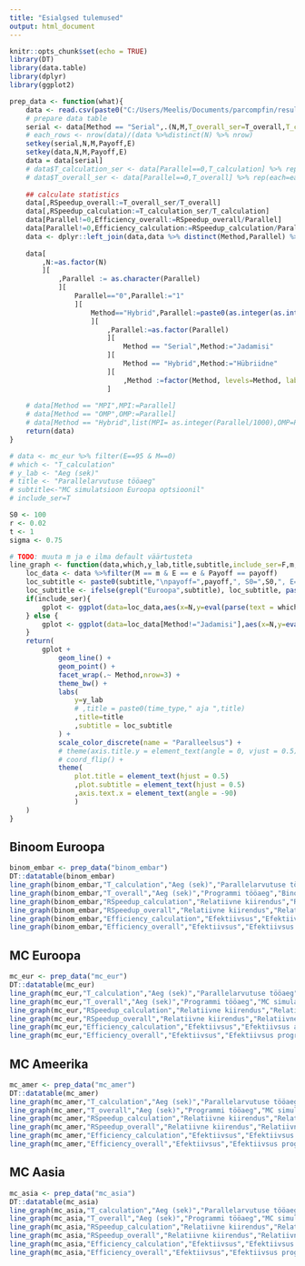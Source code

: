 ```yaml
---
title: "Esialgsed tulemused"
output: html_document
---
```


```r
knitr::opts_chunk$set(echo = TRUE)
library(DT)
library(data.table)
library(dplyr)
library(ggplot2)
```


```r
prep_data <- function(what){
	data <- read.csv(paste0("C:/Users/Meelis/Documents/parcompfin/results/results_",what,".csv"),stringsAsFactors = F) %>% data.table()
	# prepare data table
	serial <- data[Method == "Serial",.(N,M,T_overall_ser=T_overall,T_calculation_ser=T_calculation),by = list(Payoff,E)]
	# each_rows <- nrow(data)/(data %>%distinct(N) %>% nrow)
	setkey(serial,N,M,Payoff,E)
	setkey(data,N,M,Payoff,E)
	data = data[serial]
	# data$T_calculation_ser <- data[Parallel==0,T_calculation] %>% rep(each=each_rows)
	# data$T_overall_ser <- data[Parallel==0,T_overall] %>% rep(each=each_rows)
	
	## calculate statistics
	data[,RSpeedup_overall:=T_overall_ser/T_overall]
	data[,RSpeedup_calculation:=T_calculation_ser/T_calculation]
	data[Parallel!=0,Efficiency_overall:=RSpeedup_overall/Parallel]
	data[Parallel!=0,Efficiency_calculation:=RSpeedup_calculation/Parallel]
	data <- dplyr::left_join(data,data %>% distinct(Method,Parallel) %>% mutate(Strong_scaling = 1:n()),by=c("Method","Parallel"))
	
	data[
		,N:=as.factor(N)
		][
			,Parallel := as.character(Parallel)
			][
				Parallel=="0",Parallel:="1"
				][
					Method=="Hybrid",Parallel:=paste0(as.integer(as.integer(Parallel)/1000),",",as.integer(Parallel)%%1000)
					][
						,Parallel:=as.factor(Parallel)
						][
							Method == "Serial",Method:="Jadamisi"
						][
							Method == "Hybrid",Method:="Hübriidne"
						][
							,Method :=factor(Method, levels=Method, labels=Method)
						]
	
	# data[Method == "MPI",MPI:=Parallel]
	# data[Method == "OMP",OMP:=Parallel]
	# data[Method == "Hybrid",list(MPI= as.integer(Parallel/1000),OMP=Parallel%%1000)]
	return(data)
}
```


```r
# data <- mc_eur %>% filter(E==95 & M==0)
# which <- "T_calculation"
# y_lab <- "Aeg (sek)"
# title <- "Parallelarvutuse tööaeg"
# subtitle<-"MC simulatsioon Euroopa optsioonil"
# include_ser=T 

S0 <- 100
r <- 0.02
t <- 1
sigma <- 0.75

# TODO: muuta m ja e ilma default väärtusteta
line_graph <- function(data,which,y_lab,title,subtitle,include_ser=F,m,e,payoff){
	loc_data <- data %>%filter(M == m & E == e & Payoff == payoff)
	loc_subtitle <- paste0(subtitle,"\npayoff=",payoff,", S0=",S0,", E=",e,", r=",r,", sigma=",sigma,", T=",t) # TeX("$\\sigma$="),
	loc_subtitle <- ifelse(grepl("Euroopa",subtitle), loc_subtitle, paste0(loc_subtitle,", M=",m))
	if(include_ser){
		gplot <- ggplot(data=loc_data,aes(x=N,y=eval(parse(text = which)),group=Strong_scaling,color=Parallel))
	} else {
		gplot <- ggplot(data=loc_data[Method!="Jadamisi"],aes(x=N,y=eval(parse(text = which)),group=Strong_scaling,color=Parallel))
	}
	return(
		gplot +
			geom_line() +
			geom_point() + 
			facet_wrap(.~ Method,nrow=3) +
			theme_bw() +
			labs(
				y=y_lab
				# ,title = paste0(time_type," aja ",title)
				,title=title
				,subtitle = loc_subtitle
			) +
			scale_color_discrete(name = "Paralleelsus") +
			# theme(axis.title.y = element_text(angle = 0, vjust = 0.5))
			# coord_flip() +
			theme(
				plot.title = element_text(hjust = 0.5)
				,plot.subtitle = element_text(hjust = 0.5)
				,axis.text.x = element_text(angle = -90)
				)
	)
}
```


## Binoom Euroopa

```r
binom_embar <- prep_data("binom_embar")
DT::datatable(binom_embar)
line_graph(binom_embar,"T_calculation","Aeg (sek)","Parallelarvutuse tööaeg","Binoom meetodi simulatsioon Euroopa optsioonil",T,m=0,e=95,"call")
line_graph(binom_embar,"T_overall","Aeg (sek)","Programmi tööaeg","Binoom meetodi simulatsioon Euroopa optsioonil",T,m=0,e=95,"call")
line_graph(binom_embar,"RSpeedup_calculation","Relatiivne kiirendus","Relatiivne kiirendus arvutusel","Binoom meetodi simulatsioon Euroopa optsioonil",T,m=0,e=95,"call")
line_graph(binom_embar,"RSpeedup_overall","Relatiivne kiirendus","Relatiivne kiirendus programmil","Binoom meetodi simulatsioon Euroopa optsioonil",T,m=0,e=95,"call")
line_graph(binom_embar,"Efficiency_calculation","Efektiivsus","Efektiivsus arvutusel","Binoom meetodi simulatsioon Euroopa optsioonil",T,m=0,e=95,"call")
line_graph(binom_embar,"Efficiency_overall","Efektiivsus","Efektiivsus programmil","Binoom meetodi simulatsioon Euroopa optsioonil",T,m=0,e=95,"call")
```


## MC Euroopa

```r
mc_eur <- prep_data("mc_eur")
DT::datatable(mc_eur)
line_graph(mc_eur,"T_calculation","Aeg (sek)","Parallelarvutuse tööaeg","MC simulatsioon Euroopa optsioonil",T,m=0,e=95,"call")
line_graph(mc_eur,"T_overall","Aeg (sek)","Programmi tööaeg","MC simulatsioon Euroopa optsioonil",T,m=0,e=95,"call")
line_graph(mc_eur,"RSpeedup_calculation","Relatiivne kiirendus","Relatiivne kiirendus arvutusel","MC simulatsioon Euroopa optsioonil",T,m=0,e=95,"call")
line_graph(mc_eur,"RSpeedup_overall","Relatiivne kiirendus","Relatiivne kiirendus programmil","MC simulatsioon Euroopa optsioonil",T,m=0,e=95,"call")
line_graph(mc_eur,"Efficiency_calculation","Efektiivsus","Efektiivsus arvutusel","MC simulatsioon Euroopa optsioonil",T,m=0,e=95,"call")
line_graph(mc_eur,"Efficiency_overall","Efektiivsus","Efektiivsus programmil","MC simulatsioon Euroopa optsioonil",T,m=0,e=95,"call")
```



## MC Ameerika

```r
mc_amer <- prep_data("mc_amer")
DT::datatable(mc_amer)
line_graph(mc_amer,"T_calculation","Aeg (sek)","Parallelarvutuse tööaeg","MC simulatsioon Ameerika optsioonil",T,m=100,e=95,"call")
line_graph(mc_amer,"T_overall","Aeg (sek)","Programmi tööaeg","MC simulatsioon Ameerika optsioonil",T,m=100,e=95,"call")
line_graph(mc_amer,"RSpeedup_calculation","Relatiivne kiirendus","Relatiivne kiirendus arvutusel","MC simulatsioon Ameerika optsioonil",T,m=100,e=95,"call")
line_graph(mc_amer,"RSpeedup_overall","Relatiivne kiirendus","Relatiivne kiirendus programmil","MC simulatsioon Ameerika optsioonil",T,m=100,e=95,"call")
line_graph(mc_amer,"Efficiency_calculation","Efektiivsus","Efektiivsus arvutusel","MC simulatsioon Ameerika optsioonil",T,m=100,e=95,"call")
line_graph(mc_amer,"Efficiency_overall","Efektiivsus","Efektiivsus programmil","MC simulatsioon Ameerika optsioonil",T,m=100,e=95,"call")
```


## MC Aasia

```r
mc_asia <- prep_data("mc_asia")
DT::datatable(mc_asia)
line_graph(mc_asia,"T_calculation","Aeg (sek)","Parallelarvutuse tööaeg","MC simulatsioon Aasia optsioonil",T,m=1000,e=95,"call")
line_graph(mc_asia,"T_overall","Aeg (sek)","Programmi tööaeg","MC simulatsioon Aasia optsioonil",T,m=1000,e=95,"call")
line_graph(mc_asia,"RSpeedup_calculation","Relatiivne kiirendus","Relatiivne kiirendus arvutusel","MC simulatsioon Aasia optsioonil",T,m=1000,e=95,"call")
line_graph(mc_asia,"RSpeedup_overall","Relatiivne kiirendus","Relatiivne kiirendus programmil","MC simulatsioon Aasia optsioonil",T,m=1000,e=95,"call")
line_graph(mc_asia,"Efficiency_calculation","Efektiivsus","Efektiivsus arvutusel","MC simulatsioon Aasia optsioonil",T,m=1000,e=95,"call")
line_graph(mc_asia,"Efficiency_overall","Efektiivsus","Efektiivsus programmil","MC simulatsioon Aasia optsioonil",T,m=1000,e=95,"call")
```

